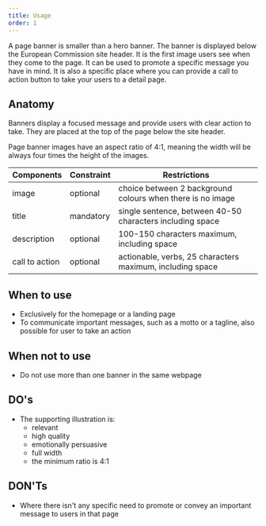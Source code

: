 ```yaml
---
title: Usage
order: 1
---
```



<Paragraph size="lead">
  A page banner is smaller than a hero banner. The banner is displayed below the
  European Commission site header. It is the first image users see when they
  come to the page. It can be used to promote a specific message you have in
  mind. It is also a specific place where you can provide a call to action
  button to take your users to a detail page.
</Paragraph>

## Anatomy

Banners display a focused message and provide users with clear action to take. They are placed at the top of the page below the site header.

Page banner images have an aspect ratio of 4:1, meaning the width will be always four times the height of the images.

| Components     | Constraint | Restrictions                                               |
| -------------- | ---------- | ---------------------------------------------------------- |
| image          | optional   | choice between 2 background colours when there is no image |
| title          | mandatory  | single sentence, between 40-50 characters including space  |
| description    | optional   | 100-150 characters maximum, including space                |
| call to action | optional   | actionable, verbs, 25 characters maximum, including space  |

## When to use

- Exclusively for the homepage or a landing page
- To communicate important messages, such as a motto or a tagline, also possible for user to take an action

## When not to use

- Do not use more than one banner in the same webpage

## DO's

- The supporting illustration is:
  - relevant
  - high quality
  - emotionally persuasive
  - full width
  - the minimum ratio is 4:1

## DON'Ts

- Where there isn't any specific need to promote or convey an important message to users in that page
